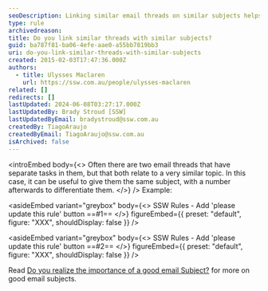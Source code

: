 ```yaml
---
seoDescription: Linking similar email threads on similar subjects helps organize and streamline communication.
type: rule
archivedreason:
title: Do you link similar threads with similar subjects?
guid: ba787f81-ba06-4efe-aae0-a55bb7819bb3
uri: do-you-link-similar-threads-with-similar-subjects
created: 2015-02-03T17:47:36.000Z
authors:
  - title: Ulysses Maclaren
    url: https://ssw.com.au/people/ulysses-maclaren
related: []
redirects: []
lastUpdated: 2024-06-08T03:27:17.000Z
lastUpdatedBy: Brady Stroud [SSW]
lastUpdatedByEmail: bradystroud@ssw.com.au
createdBy: TiagoAraujo
createdByEmail: TiagoAraujo@ssw.com.au
isArchived: false
---
```


<introEmbed
  body={<>
Often there are two email threads that have separate tasks in them, but that both relate to a very similar topic. In this case, it can be useful to give them the same subject, with a number afterwards to differentiate them.
  </>}
/>
Example:

<asideEmbed
  variant="greybox"
  body={<>
    SSW Rules - Add 'please update this rule' button ==#1==
  </>}
  figureEmbed={{
    preset: "default",
    figure: "XXX",
    shouldDisplay: false
  }}
/>

<asideEmbed
  variant="greybox"
  body={<>
    SSW Rules - Add 'please update this rule' button ==#2==
  </>}
  figureEmbed={{
    preset: "default",
    figure: "XXX",
    shouldDisplay: false
  }}
/>

Read [Do you realize the importance of a good email Subject?](/do-you-realize-the-importance-of-a-good-email-subject) for more on good email subjects.
